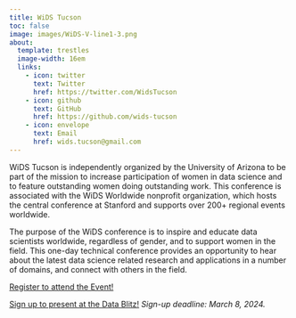```yaml
---
title: WiDS Tucson
toc: false
image: images/WiDS-V-line1-3.png
about: 
  template: trestles
  image-width: 16em
  links:
    - icon: twitter 
      text: Twitter
      href: https://twitter.com/WidsTucson
    - icon: github 
      text: GitHub
      href: https://github.com/wids-tucson
    - icon: envelope 
      text: Email
      href: wids.tucson@gmail.com
---
```


WiDS Tucson is independently organized by the University of Arizona to be part of the mission to increase participation of women in data science and to feature outstanding women doing outstanding work. This conference is associated with the WiDS Worldwide nonprofit organization, which hosts the central conference at Stanford and supports over 200+ regional events worldwide.  

The purpose of the WiDS conference is to inspire and educate data scientists worldwide, regardless of gender, and to support women in the field. This one-day technical conference provides an opportunity to hear about the latest data science related research and applications in a number of domains, and connect with others in the field.

[Register to attend the Event!](https://forms.gle/ttzf3MyogJuCNAeD9){target="_blank"}

[Sign up to present at the Data Blitz!](https://forms.gle/gsJPpNThczgRnUE66){target="_blank"} _Sign-up deadline: March 8, 2024._
